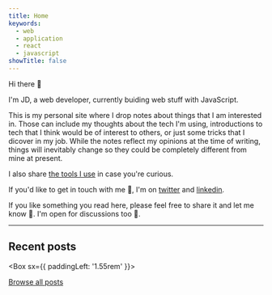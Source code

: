 ```yaml
---
title: Home
keywords:
  - web
  - application
  - react
  - javascript
showTitle: false
---
```



Hi there 👋

I'm JD, a web developer, currently buiding web stuff with JavaScript.

This is my personal site where I drop notes about things that I am interested in. Those can include my thoughts about the tech I'm using, introductions to tech that I think would be of interest to others, or just some tricks that I dicover in my job. While the notes reflect my opinions at the time of writing, things will inevitably change so they could be completely different from mine at present.

I also share [the tools I use](/uses) in case you're curious.

If you'd like to get in touch with me 💬, I'm on [twitter](https://twitter.com/jdinhify) and [linkedin](https://linkedin.com/in/jdinhify).

If you like something you read here, please feel free to share it and let me know 🙏. I'm open for discussions too 🙌.

---

## Recent posts

<Box sx={{ paddingLeft: '1.55rem' }}>
  <PostList limit={3} />
</Box>

[Browse all posts](/posts)

